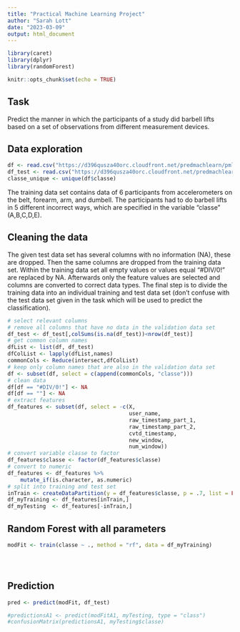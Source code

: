 ```yaml
---
title: "Practical Machine Learning Project"
author: "Sarah Lott"
date: "2023-03-09"
output: html_document
---
```


```r
library(caret)
library(dplyr)
library(randomForest)
```

```r
knitr::opts_chunk$set(echo = TRUE)
```

## Task
Predict the manner in which the participants of a study did barbell lifts based on a set of observations from different measurement devices.

## Data exploration

```r
df <- read.csv("https://d396qusza40orc.cloudfront.net/predmachlearn/pml-training.csv")
df_test <- read.csv("https://d396qusza40orc.cloudfront.net/predmachlearn/pml-testing.csv")
classe_unique <- unique(df$classe)
```
The training data set contains data of 6 participants from accelerometers on the belt, forearm, arm, and dumbell. The participants had to do barbell lifts in 5 different incorrect ways, which are specified in the variable "classe" (A,B,C,D,E).

## Cleaning the data
The given test data set has several columns with no information (NA), these are dropped. Then the same columns are dropped from the training data set. Within the training data set all empty values or values equal "#DIV/0!" are replaced by NA. Afterwards only the feature values are selected and columns are converted to correct data types. The final step is to divide the training data into an individual training and test data set (don't confuse with the test data set given in the task which will be used to predict the classification).

```r
# select relevant columns
# remove all columns that have no data in the validation data set
df_test <- df_test[,colSums(is.na(df_test))<nrow(df_test)]
# get common column names
dfList <- list(df, df_test)
dfColList <- lapply(dfList,names)
commonCols <- Reduce(intersect,dfColList)
# keep only column names that are also in the validation data set
df <- subset(df, select = c(append(commonCols, "classe")))
# clean data
df[df == "#DIV/0!"] <- NA
df[df == ""] <- NA
# extract features
df_features <- subset(df, select = -c(X,
                                      user_name,
                                      raw_timestamp_part_1,
                                      raw_timestamp_part_2,
                                      cvtd_timestamp,
                                      new_window,
                                      num_window))
# convert variable classe to factor
df_features$classe <- factor(df_features$classe)
# convert to numeric
df_features <- df_features %>% 
    mutate_if(is.character, as.numeric)
# split into training and test set
inTrain <- createDataPartition(y = df_features$classe, p = .7, list = FALSE)
df_myTraining <- df_features[inTrain,]
df_myTesting  <- df_features[-inTrain,]
```

## Random Forest with all parameters

```r
modFit <- train(classe ~ ., method = "rf", data = df_myTraining)





```


## Prediction
```r
pred <- predict(modFit, df_test)

#predictionsA1 <- predict(modFitA1, myTesting, type = "class")
#confusionMatrix(predictionsA1, myTesting$classe)

```

